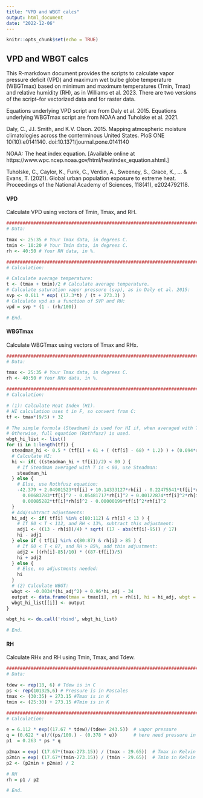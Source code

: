 ```yaml
---
title: "VPD and WBGT calcs"
output: html_document
date: "2022-12-06"
---
```


```r
knitr::opts_chunk$set(echo = TRUE)
```

## VPD and WBGT calcs


This R-markdown document provides the scripts to calculate vapor pressure deficit (VPD) and maximum wet bulbe globe temperature (WBGTmax) based on minimum and maximum temperatures (Tmin, Tmax) and relative humidity (RH), as in Williams et al. 2023. There are two versions of the script--for vectorized data and for raster data. 

Equations underlying VPD script are from Daly et al. 2015. Equations underlying WBGTmax script are from NOAA and Tuholske et al. 2021. 

Daly, C., J.I. Smith, and K.V. Olson. 2015. Mapping atmospheric moisture climatologies across the conterminous United States. PloS ONE 10(10):e0141140. doi:10.1371/journal.pone.0141140

NOAA: The heat index equation. [Available online at https://www.wpc.ncep.noaa.gov/html/heatindex_equation.shtml.]

Tuholske, C., Caylor, K., Funk, C., Verdin, A., Sweeney, S., Grace, K., ... & Evans, T. (2021). Global urban population exposure to extreme heat. Proceedings of the National Academy of Sciences, 118(41), e2024792118.



#### VPD

Calculate VPD using vectors of Tmin, Tmax, and RH. 

```r

###############################################################################
# Data: 

tmax <- 25:35 # Your Tmax data, in degrees C. 
tmin <- 10:20 # Your Tmin data, in degrees C. 
rh <- 40:50 # Your RH data, in %. 

###############################################################################
# Calculation:

# Calculate average temperature: 
t <- (tmax + tmin)/2 # Calculate average temperature. 
# Calculate saturation vapor pressure (svp), as in Daly et al. 2015: 
svp <- 0.611 * exp( (17.3*t) / (t + 273.3) ) 
# Calculate vpd as a function of SVP and RH: 
vpd = svp * (1 - (rh/100))

# End. 

```

#### WBGTmax

Calculate WBGTmax using vectors of Tmax and RHx. 

```r

###############################################################################
# Data: 

tmax <- 25:35 # Your Tmax data, in degrees C. 
rh <- 40:50 # Your RHx data, in %. 

###############################################################################
# Calculation:

# (1): Calculate Heat Index (HI).
# HI calculation uses t in F, so convert from C:
tf <- tmax*(9/5) + 32

# The simple formula (Steadman) is used for HI if, when averaged with T, it is < 80.
# Otherwise, full equation (Rothfusz) is used.
wbgt_hi_list <- list()
for (i in 1:length(tf)) {
  steadman_hi <- 0.5 * (tf[i] + 61 + ( (tf[i] - 68) * 1.2) ) + (0.094*rh[i])
  # Calculate HI: 
  hi <- if( ((steadman_hi + tf[i])/2) < 80 ) {
    # If Steadman averaged with T is < 80, use Steadman:
    steadman_hi
  } else {
    # Else, use Rothfusz equation:
    -42.379 + 2.04901523*tf[i] + 10.14333127*rh[i] - 0.22475541*tf[i]*rh[i] -
      0.00683783*tf[i]^2 - 0.05481717*rh[i]^2 + 0.00122874*tf[i]^2*rh[i] +
      0.00085282*tf[i]*rh[i]^2 - 0.00000199*tf[i]^2*rh[i]^2
  }
  # Add/subtract adjustments:
  hi_adj <- if( tf[i] %in% c(80:112) & rh[i] < 13 ) {
    # If 80 < T < 112, and RH < 13%, subtract this adjustment:
    adj1 <- ((13 - rh[i])/4) * sqrt( (17 - abs(tf[i]-95)) / 17) 
    hi - adj1 
  } else if ( tf[i] %in% c(80:87) & rh[i] > 85 ) {
    # If 80 < T < 87, and RH > 85%, add this adjustment:
    adj2 = ((rh[i]-85)/10) * ((87-tf[i])/5)
    hi + adj2 
  } else {
    # Else, no adjustments needed:
    hi
  }
  # (2) Calculate WBGT:
  wbgt <- -0.0034*(hi_adj^2) + 0.96*hi_adj - 34
  output <- data.frame(tmax = tmax[i], rh = rh[i], hi = hi_adj, wbgt = wbgt)
  wbgt_hi_list[[i]] <- output
}

wbgt_hi <- do.call('rbind', wbgt_hi_list)

# End. 

```


#### RH 

Calculate RHx and RH using Tmin, Tmax, and Tdew.

```r

###############################################################################
# Data: 

tdew <- rep(18, 6) # Tdew is in C
ps <- rep(101325,6) # Pressure is in Pascales 
tmax <- (30:35) + 273.15 #Tmax is in K
tmin <- (25:30) + 273.15 #Tmin is in K 

###############################################################################
# Calculation: 

e = 6.112 * exp((17.67 * tdew)/(tdew+ 243.5))  # vapor pressure
q = (0.622 * e)/((ps/100.) - (0.378 * e))      # here need pressure in mb's so divide by 100.
p1  = 0.263 * ps * q

p2max = exp( (17.67*(tmax-273.15)) / (tmax - 29.65))  # Tmax in Kelvin
p2min = exp( (17.67*(tmin-273.15)) / (tmin - 29.65))  # Tmin in Kelvin
p2 <- (p2min + p2max) / 2

# RH 
rh = p1 / p2

# End. 

```

